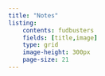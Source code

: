```yaml
---
title: "Notes"
listing:
    contents: fudbusters
    fields: [title,image]
    type: grid
    image-height: 300px
    page-size: 21
---
```





